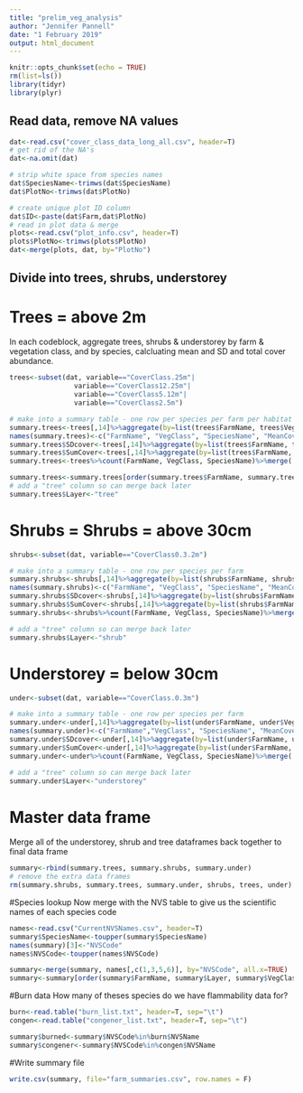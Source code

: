 ```yaml
---
title: "prelim_veg_analysis"
author: "Jennifer Pannell"
date: "1 February 2019"
output: html_document
---
```


```r
knitr::opts_chunk$set(echo = TRUE)
rm(list=ls())
library(tidyr)
library(plyr)
```

## Read data, remove NA values

```r
dat<-read.csv("cover_class_data_long_all.csv", header=T)
# get rid of the NA's
dat<-na.omit(dat)

# strip white space from species names
dat$SpeciesName<-trimws(dat$SpeciesName)
dat$PlotNo<-trimws(dat$PlotNo)

# create unique plot ID column
dat$ID<-paste(dat$Farm,dat$PlotNo)
# read in plot data & merge
plots<-read.csv("plot_info.csv", header=T)
plots$PlotNo<-trimws(plots$PlotNo)
dat<-merge(plots, dat, by="PlotNo")

```

## Divide into trees, shrubs, understorey
# Trees = above 2m
In each codeblock, aggregate trees, shrubs & understorey by farm & vegetation class, and by species, calcluating mean and SD and total cover abundance. 

```r
trees<-subset(dat, variable=="CoverClass.25m"|
                variable=="CoverClass12.25m"|
                variable=="CoverClass5.12m"|
                variable=="CoverClass2.5m")

# make into a summary table - one row per species per farm per habitat
summary.trees<-trees[,14]%>%aggregate(by=list(trees$FarmName, trees$VegClass, trees$SpeciesName), FUN=mean, na.rm=T)
names(summary.trees)<-c("FarmName", "VegClass", "SpeciesName", "MeanCover")
summary.trees$SDcover<-trees[,14]%>%aggregate(by=list(trees$FarmName, trees$VegClass, trees$SpeciesName), FUN=sd, na.rm=T)%>%.[,4]
summary.trees$SumCover<-trees[,14]%>%aggregate(by=list(trees$FarmName, trees$VegClass, trees$SpeciesName), FUN=sum, na.rm=T)%>%.[,4]
summary.trees<-trees%>%count(FarmName, VegClass, SpeciesName)%>%merge(.,summary.trees, by=c("FarmName", "VegClass", "SpeciesName"))

summary.trees<-summary.trees[order(summary.trees$FarmName, summary.trees$VegClass, -summary.trees$SumCover),]
# add a "tree" column so can merge back later
summary.trees$Layer<-"tree"
```

# Shrubs = Shrubs = above 30cm
```r
shrubs<-subset(dat, variable=="CoverClass0.3.2m")

# make into a summary table - one row per species per farm
summary.shrubs<-shrubs[,14]%>%aggregate(by=list(shrubs$FarmName, shrubs$VegClass, shrubs$SpeciesName), FUN=mean, na.rm=T)
names(summary.shrubs)<-c("FarmName", "VegClass", "SpeciesName", "MeanCover")
summary.shrubs$SDcover<-shrubs[,14]%>%aggregate(by=list(shrubs$FarmName, shrubs$VegClass, shrubs$SpeciesName), FUN=sd, na.rm=T)%>%.[,4]
summary.shrubs$SumCover<-shrubs[,14]%>%aggregate(by=list(shrubs$FarmName, shrubs$VegClass, shrubs$SpeciesName), FUN=sum, na.rm=T)%>%.[,4]
summary.shrubs<-shrubs%>%count(FarmName, VegClass, SpeciesName)%>%merge(.,summary.shrubs, by=c("FarmName", "VegClass", "SpeciesName"))

# add a "tree" column so can merge back later
summary.shrubs$Layer<-"shrub"
```

# Understorey = below 30cm
```r
under<-subset(dat, variable=="CoverClass.0.3m")

# make into a summary table - one row per species per farm
summary.under<-under[,14]%>%aggregate(by=list(under$FarmName, under$VegClass, under$SpeciesName), FUN=mean, na.rm=T)
names(summary.under)<-c("FarmName","VegClass", "SpeciesName", "MeanCover")
summary.under$SDcover<-under[,14]%>%aggregate(by=list(under$FarmName, under$VegClass, under$SpeciesName), FUN=sd, na.rm=T)%>%.[,4]
summary.under$SumCover<-under[,14]%>%aggregate(by=list(under$FarmName, under$VegClass, under$SpeciesName), FUN=sum, na.rm=T)%>%.[,4]
summary.under<-under%>%count(FarmName, VegClass, SpeciesName)%>%merge(.,summary.under, by=c("FarmName","VegClass", "SpeciesName"))

# add a "tree" column so can merge back later
summary.under$Layer<-"understorey"
```

# Master data frame
Merge all of the understorey, shrub and tree dataframes back together to final data frame
```r
summary<-rbind(summary.trees, summary.shrubs, summary.under)
# remove the extra data frames
rm(summary.shrubs, summary.trees, summary.under, shrubs, trees, under)

```

#Species lookup
Now merge with the NVS table to give us the scientific names of each species code
```r
names<-read.csv("CurrentNVSNames.csv", header=T)
summary$SpeciesName<-toupper(summary$SpeciesName)
names(summary)[3]<-"NVSCode"
names$NVSCode<-toupper(names$NVSCode)

summary<-merge(summary, names[,c(1,3,5,6)], by="NVSCode", all.x=TRUE)
summary<-summary[order(summary$FarmName, summary$Layer, summary$VegClass, -summary$SumCover),]
```

#Burn data
How many of theses species do we have flammability data for?
```r
burn<-read.table("burn_list.txt", header=T, sep="\t")
congen<-read.table("congener_list.txt", header=T, sep="\t")

summary$burned<-summary$NVSCode%in%burn$NVSName
summary$congener<-summary$NVSCode%in%congen$NVSName

```

#Write summary file
```r
write.csv(summary, file="farm_summaries.csv", row.names = F)

```

